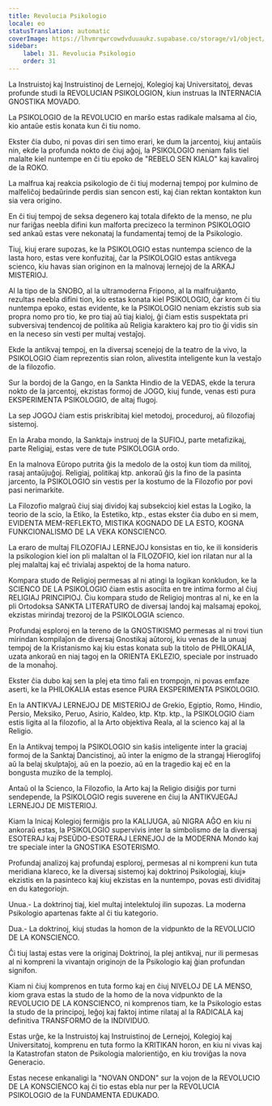 ```yaml
---
title: Revolucia Psikologio
locale: eo
statusTranslation: automatic
coverImage: https://lhvmrqwrcowdvduuaukz.supabase.co/storage/v1/object/public/strapi-uploads/small_cover-educacion-fundamental.webp-2d51a7828a2b1309555be27f7e2a61a0.webp
sidebar:
    label: 31. Revolucia Psikologio
    order: 31
---
```

La Instruistoj kaj Instruistinoj de Lernejoj, Kolegioj kaj Universitatoj, devas profunde studi la REVOLUCIAN PSIKOLOGION, kiun instruas la INTERNACIA GNOSTIKA MOVADO.

La PSIKOLOGIO de la REVOLUCIO en marŝo estas radikale malsama al ĉio, kio antaŭe estis konata kun ĉi tiu nomo.

Ekster ĉia dubo, ni povas diri sen timo erari, ke dum la jarcentoj, kiuj antaŭis nin, ekde la profunda nokto de ĉiuj aĝoj, la PSIKOLOGIO neniam falis tiel malalte kiel nuntempe en ĉi tiu epoko de "REBELO SEN KIALO" kaj kavaliroj de la ROKO.

La malfrua kaj reakcia psikologio de ĉi tiuj modernaj tempoj por kulmino de malfeliĉoj bedaŭrinde perdis sian sencon esti, kaj ĉian rektan kontakton kun sia vera origino.

En ĉi tiuj tempoj de seksa degenero kaj totala difekto de la menso, ne plu nur fariĝas neebla difini kun malforta precizeco la terminon PSIKOLOGIO sed ankaŭ estas vere nekonataj la fundamentaj temoj de la Psikologio.

Tiuj, kiuj erare supozas, ke la PSIKOLOGIO estas nuntempa scienco de la lasta horo, estas vere konfuzitaj, ĉar la PSIKOLOGIO estas antikvega scienco, kiu havas sian originon en la malnovaj lernejoj de la ARKAJ MISTERIOJ.

Al la tipo de la SNOBO, al la ultramoderna Fripono, al la malfruiĝanto, rezultas neebla difini tion, kio estas konata kiel PSIKOLOGIO, ĉar krom ĉi tiu nuntempa epoko, estas evidente, ke la PSIKOLOGIO neniam ekzistis sub sia propra nomo pro tio, ke pro tiaj aŭ tiaj kialoj, ĝi ĉiam estis suspektata pri subversivaj tendencoj de politika aŭ Religia karaktero kaj pro tio ĝi vidis sin en la neceso sin vesti per multaj vestaĵoj.

Ekde la antikvaj tempoj, en la diversaj scenejoj de la teatro de la vivo, la PSIKOLOGIO ĉiam reprezentis sian rolon, alivestita inteligente kun la vestaĵo de la filozofio.

Sur la bordoj de la Gango, en la Sankta Hindio de la VEDAS, ekde la terura nokto de la jarcentoj, ekzistas formoj de JOGO, kiuj funde, venas esti pura EKSPERIMENTA PSIKOLOGIO, de altaj flugoj.

La sep JOGOJ ĉiam estis priskribitaj kiel metodoj, proceduroj, aŭ filozofiaj sistemoj.

En la Araba mondo, la Sanktaj» instruoj de la SUFIOJ, parte metafizikaj, parte Religiaj, estas vere de tute PSIKOLOGIA ordo.

En la malnova Eŭropo putrita ĝis la medolo de la ostoj kun tiom da militoj, rasaj antaŭjuĝoj. Religiaj, politikaj ktp. ankoraŭ ĝis la fino de la pasinta jarcento, la PSIKOLOGIO sin vestis per la kostumo de la Filozofio por povi pasi nerimarkite.

La Filozofio malgraŭ ĉiuj siaj dividoj kaj subsekcioj kiel estas la Logiko, la teorio de la scio, la Etiko, la Estetiko, ktp., estas ekster ĉia dubo en si mem, EVIDENTA MEM-REFLEKTO, MISTIKA KOGNADO DE LA ESTO, KOGNA FUNKCIONALISMO DE LA VEKA KONSCIENCO.

La eraro de multaj FILOZOFIAJ LERNEJOJ konsistas en tio, ke ili konsideris la psikologion kiel ion pli malaltan ol la FILOZOFIO, kiel ion rilatan nur al la plej malaltaj kaj eĉ trivialaj aspektoj de la homa naturo.

Kompara studo de Religioj permesas al ni atingi la logikan konkludon, ke la SCIENCO DE LA PSIKOLOGIO ĉiam estis asociita en tre intima formo al ĉiuj RELIGIAJ PRINCIPIOJ. Ĉiu kompara studo de Religioj montras al ni, ke en la pli Ortodoksa SANKTA LITERATURO de diversaj landoj kaj malsamaj epokoj, ekzistas mirindaj trezoroj de la PSIKOLOGIA scienco.

Profundaj esploroj en la tereno de la GNOSTIKISMO permesas al ni trovi tiun mirindan kompilaĵon de diversaj Gnostikaj aŭtoroj, kiu venas de la unuaj tempoj de la Kristanismo kaj kiu estas konata sub la titolo de PHILOKALIA, uzata ankoraŭ en niaj tagoj en la ORIENTA EKLEZIO, speciale por instruado de la monaĥoj.

Ekster ĉia dubo kaj sen la plej eta timo fali en trompojn, ni povas emfaze aserti, ke la PHILOKALIA estas esence PURA EKSPERIMENTA PSIKOLOGIO.

En la ANTIKVAJ LERNEJOJ DE MISTERIOJ de Grekio, Egiptio, Romo, Hindio, Persio, Meksiko, Peruo, Asirio, Kaldeo, ktp. Ktp. ktp., la PSIKOLOGIO ĉiam estis ligita al la filozofio, al la Arto objektiva Reala, al la scienco kaj al la Religio.

En la Antikvaj tempoj la PSIKOLOGIO sin kaŝis inteligente inter la graciaj formoj de la Sanktaj Dancistinoj, aŭ inter la enigmo de la strangaj Hieroglifoj aŭ la belaj skulptaĵoj, aŭ en la poezio, aŭ en la tragedio kaj eĉ en la bongusta muziko de la temploj.

Antaŭ ol la Scienco, la Filozofio, la Arto kaj la Religio disiĝis por turni sendepende, la PSIKOLOGIO regis suverene en ĉiuj la ANTIKVJEGAJ LERNEJOJ DE MISTERIOJ.

Kiam la Inicaj Kolegioj fermiĝis pro la KALIJUGA, aŭ NIGRA AĜO en kiu ni ankoraŭ estas, la PSIKOLOGIO supervivis inter la simbolismo de la diversaj ESOTERAJ kaj PSEŬDO-ESOTERAJ LERNEJOJ de la MODERNA Mondo kaj tre speciale inter la GNOSTIKA ESOTERISMO.

Profundaj analizoj kaj profundaj esploroj, permesas al ni kompreni kun tuta meridiana klareco, ke la diversaj sistemoj kaj doktrinoj Psikologiaj, kiuj» ekzistis en la pasinteco kaj kiuj ekzistas en la nuntempo, povas esti dividitaj en du kategoriojn.

Unua.- La doktrinoj tiaj, kiel multaj intelektuloj ilin supozas. La moderna Psikologio apartenas fakte al ĉi tiu kategorio.

Dua.- La doktrinoj, kiuj studas la homon de la vidpunkto de la REVOLUCIO DE LA KONSCIENCO.

Ĉi tiuj lastaj estas vere la originaj Doktrinoj, la plej antikvaj, nur ili permesas al ni kompreni la vivantajn originojn de la Psikologio kaj ĝian profundan signifon.

Kiam ni ĉiuj komprenos en tuta formo kaj en ĉiuj NIVELOJ DE LA MENSO, kiom grava estas la studo de la homo de la nova vidpunkto de la REVOLUCIO DE LA KONSCIENCO, ni komprenos tiam, ke la Psikologio estas la studo de la principoj, leĝoj kaj faktoj intime rilataj al la RADICALA kaj definitiva TRANSFORMO de la INDIVIDUO.

Estas urĝe, ke la Instruistoj kaj Instruistinoj de Lernejoj, Kolegioj kaj Universitatoj, komprenu en tuta formo la KRITIKAN horon, en kiu ni vivas kaj la Katastrofan staton de Psikologia malorientiĝo, en kiu troviĝas la nova Generacio.

Estas necese enkanaligi la "NOVAN ONDON" sur la vojon de la REVOLUCIO DE LA KONSCIENCO kaj ĉi tio estas ebla nur per la REVOLUCIA PSIKOLOGIO de la FUNDAMENTA EDUKADO.

